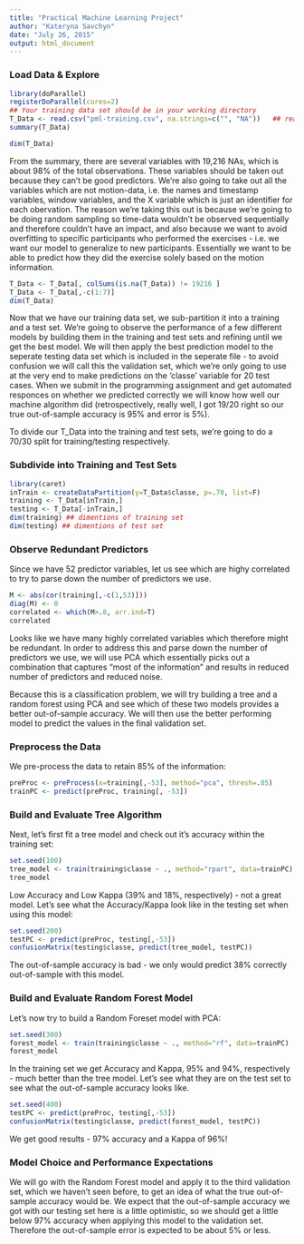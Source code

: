 ```yaml
---
title: "Practical Machine Learning Project"
author: "Kateryna Savchyn"
date: "July 26, 2015"
output: html_document
---
```


### Load Data & Explore

```r
library(doParallel)
registerDoParallel(cores=2)
## Your training data set should be in your working directory
T_Data <- read.csv("pml-training.csv", na.strings=c("", "NA"))   ## read in so that blanks are perceived as NAs 
summary(T_Data)
```

```r
dim(T_Data)
```

From the summary, there are several variables with 19,216 NAs, which is about 98% of the total observations. These variables should be taken out because they can't be good predictors. We're also going to take out all the variables which are not motion-data, i.e. the names and timestamp variables, window variables, and the X variable which is just an identifier for each obervation. The reason we're taking this out is because we're going to be doing random sampling so time-data wouldn't be observed sequentially and therefore couldn't have an impact, and also because we want to avoid overfitting to specific participants who performed the exercises - i.e. we want our model to generalize to new participants. Essentially we want to be able to predict how they did the exercise solely based on the motion information.

```r
T_Data <- T_Data[, colSums(is.na(T_Data)) != 19216 ]
T_Data <- T_Data[,-c(1:7)]
dim(T_Data)
```

Now that we have our training data set, we sub-partition it into a training and a test set. We're going to observe the performance of a few different models by building them in the training and test sets and refining until we get the best model. We will then apply the best prediction model to the seperate testing data set which is included in the seperate file - to avoid confusion we will call this the validation set, which we're only going to use at the very end to make predictions on the 'classe' variable for 20 test cases. When we submit in the programming assignment and get automated responces on whether we predicted correctly we will know how well our machine algorithm did (retrospectively, really well, I got 19/20 right so our true out-of-sample accuracy is 95% and error is 5%). 

To divide our T_Data into the training and test sets, we're going to do a 70/30 split for training/testing respectively.

### Subdivide into Training and Test Sets

```r
library(caret)
inTrain <- createDataPartition(y=T_Data$classe, p=.70, list=F)
training <- T_Data[inTrain,]
testing <- T_Data[-inTrain,]
dim(training) ## dimentions of training set
dim(testing) ## dimentions of test set
```

### Observe Redundant Predictors

Since we have 52 predictor variables, let us see which are highy correlated to try to parse down the number of predictors we use.

```r
M <- abs(cor(training[,-c(1,53)]))
diag(M) <- 0
correlated <- which(M>.8, arr.ind=T)
correlated
```

Looks like we have many highly correlated variables which therefore might be redundant. In order to address this and parse down the number of predictors we use, we will use PCA which essentially picks out a combination that captures "most of the information" and results in reduced number of predictors and reduced noise. 

Because this is a classification problem, we will try building a tree and a random forest using PCA and see which of these two models provides a better out-of-sample accuracy. We will then use the better performing model to predict the values in the final validation set.

### Preprocess the Data

We pre-process the data to retain 85% of the information:
```r
preProc <- preProcess(x=training[,-53], method="pca", thresh=.85)
trainPC <- predict(preProc, training[, -53])
```

### Build and Evaluate Tree Algorithm
Next, let's first fit a tree model and check out it's accuracy within the training set:
```r
set.seed(100)
tree_model <- train(training$classe ~ ., method="rpart", data=trainPC)
tree_model
```
Low Accuracy and Low Kappa (39% and 18%, respectively) - not a great model. Let's see what the Accuracy/Kappa look like in the testing set when using this model:

```r
set.seed(200)
testPC <- predict(preProc, testing[,-53])
confusionMatrix(testing$classe, predict(tree_model, testPC))
```

The out-of-sample accuracy is bad - we only would predict 38% correctly out-of-sample with this model.

### Build and Evaluate Random Forest Model
Let's now try to build a Random Foreset model with PCA:
```r
set.seed(300)
forest_model <- train(training$classe ~ ., method="rf", data=trainPC)
forest_model
```
In the training set we get Accuracy and Kappa, 95% and 94%, respectively - much better than the tree model. Let's see what they are on the test set to see what the out-of-sample accuracy looks like.

```r
set.seed(400)
testPC <- predict(preProc, testing[,-53])
confusionMatrix(testing$classe, predict(forest_model, testPC))
```

We get good results - 97% accuracy and a Kappa of 96%! 

### Model Choice and Performance Expectations

We will go with the Random Forest model and apply it to the third validation set, which we haven't seen before, to get an idea of what the true out-of-sample accuracy would be. We expect that the out-of-sample accuracy we got with our testing set here is a little optimistic, so we should get a little below 97% accuracy when applying this model to the validation set. Therefore the out-of-sample error is expected to be about 5% or less.


